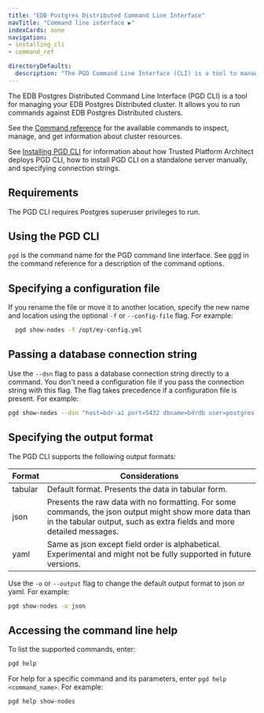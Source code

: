 ```yaml
---
title: "EDB Postgres Distributed Command Line Interface"
navTitle: "Command line interface ▶"
indexCards: none
navigation:
- installing_cli
- command_ref

directoryDefaults:
  description: "The PGD Command Line Interface (CLI) is a tool to manage your EDB Postgres Distributed cluster"
---
```


The EDB Postgres Distributed Command Line Interface (PGD CLI) is a tool for managing your EDB Postgres Distributed cluster. It allows you to run commands against EDB Postgres Distributed clusters.

See the [Command reference](command_ref) for the available commands to inspect, manage, and get information about cluster resources.

See [Installing PGD CLI](installing_cli) for information about how Trusted Platform Architect deploys PGD CLI, how to install PGD CLI on a standalone server manually, and specifying connection strings.

## Requirements

The PGD CLI requires Postgres superuser privileges to run.

## Using the PGD CLI
`pgd` is the command name for the PGD command line interface. See [pgd](command_ref) in the command reference for a description of the command options.

## Specifying a configuration file

If you rename the file or move it to another location, specify the new name and location using the optional `-f` or `--config-file` flag. For example:

```sh
  pgd show-nodes -f /opt/my-config.yml
```

## Passing a database connection string

Use the `--dsn` flag to pass a database connection string directly to a command. You don't need a configuration file if you pass the connection string with this flag. The flag takes precedence if a configuration file is present. For example:

```sh
pgd show-nodes --dsn "host=bdr-a1 port=5432 dbname=bdrdb user=postgres "
```

## Specifying the output format

The PGD CLI supports the following output formats:

| Format  | Considerations |
| ------- | -------------- |
| tabular | Default format. Presents the data in tabular form.|
| json    | Presents the raw data with no formatting. For some commands, the json output might show more data than in the tabular output, such as extra fields and more detailed messages. |
| yaml    | Same as json except field order is alphabetical. Experimental and might not be fully supported in future versions. |

Use the `-o` or `--output` flag to change the default output format to json or yaml. For example:

```sh
pgd show-nodes -o json
```

## Accessing the command line help

To list the supported commands, enter:

```sh
pgd help
```

For help for a specific command and its parameters, enter `pgd help <command_name>`. For example:

```sh
pgd help show-nodes
```
